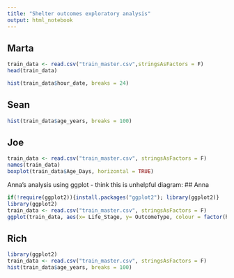 ```yaml
---
title: "Shelter outcomes exploratory analysis"
output: html_notebook
---
```


## Marta
```r
train_data <- read.csv("train_master.csv",stringsAsFactors = F)
head(train_data)
```
```r
hist(train_data$hour_date, breaks = 24)
```

## Sean
```r
hist(train_data$age_years, breaks = 100)
```

## Joe
```r
train_data <- read.csv("train_master.csv", stringsAsFactors = F)
names(train_data)
boxplot(train_data$Age_Days, horizontal = TRUE)
```


Anna's analysis using ggplot - think this is unhelpful diagram:
## Anna

```r
if(!require(ggplot2)){install.packages("ggplot2"); library(ggplot2)}
library(ggplot2)
train_data <- read.csv("train_master.csv", stringsAsFactors = F)
ggplot(train_data, aes(x= Life_Stage, y= OutcomeType, colour = factor(hairtype)))+geom_point(size = 0.1)+geom_jitter()+scale_fill_brewer(palette = "Blues")
```

## Rich
```r
library(ggplot2)
train_data <- read.csv("train_master.csv", stringsAsFactors = F)
hist(train_data$age_years, breaks = 100)
```







